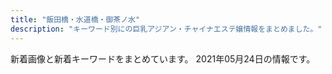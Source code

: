 ```yaml
---
title: "飯田橋・水道橋・御茶ノ水"
description: "キーワード別にの巨乳アジアン・チャイナエステ嬢情報をまとめました。"
---
```


新着画像と新着キーワードをまとめています。
2021年05月24日の情報です。

<DmmAffiliateIns />
<KeywordTable
  shops={
    [
    {
        "station": "\u5c0f\u5ddd\u753a\u99c5B5\u51fa\u53e3",
        "url": "https://izumi-esthe.tokyo/",
        "img_links": [
            "https://izumi-esthe.tokyo/wp-content/themes/este/img/1.jpg",
            "https://izumi-esthe.tokyo/wp-content/uploads/2021/02/1111iyashinoizumi-2.jpg",
            "https://izumi-esthe.tokyo/wp-content/uploads/2021/02/121dfghiyashinoizumi-1.jpg",
            "https://izumi-esthe.tokyo/wp-content/uploads/2021/05/6754iyashinoizumi.jpg",
            "https://izumi-esthe.tokyo/wp-content/uploads/2021/02/897s6aiyashinoizumi-1.jpg",
            "https://izumi-esthe.tokyo/wp-content/uploads/2021/02/15drtyfugihoas-1.jpg",
            "https://izumi-esthe.tokyo/wp-content/themes/este/img/top-img01a.png",
            "https://izumi-esthe.tokyo/wp-content/uploads/2021/02/77iyashinoizumi.jpg",
            "https://izumi-esthe.tokyo/wp-content/themes/este/img/6.jpg",
            "https://izumi-esthe.tokyo/wp-content/themes/este/img/tel_header.png",
            "https://izumi-esthe.tokyo/wp-content/themes/este/img/top-img04.png",
            "https://izumi-esthe.tokyo/wp-content/uploads/2021/02/9876iyashinoizumi.jpg",
            "https://izumi-esthe.tokyo/wp-content/uploads/2021/02/1iyashinoizumi-1.jpg",
            "https://izumi-esthe.tokyo/wp-content/themes/este/img/2.jpg",
            "https://izumi-esthe.tokyo/wp-content/themes/este/img/top-img02f.png",
            "https://izumi-esthe.tokyo/wp-content/uploads/2021/05/34567897867iyashinoizumi.jpg",
            "https://izumi-esthe.tokyo/wp-content/themes/este/img/tel_footer.png",
            "https://izumi-esthe.tokyo/wp-content/uploads/2021/02/3111iyashinoizumi.jpg",
            "https://izumi-esthe.tokyo/wp-content/uploads/2021/02/1iyashinoizumi.jpg",
            "https://izumi-esthe.tokyo/wp-content/uploads/2021/02/1111iyashinoizumi.jpg",
            "https://izumi-esthe.tokyo/wp-content/uploads/2021/02/8765iyashinoizumi.jpg",
            "https://izumi-esthe.tokyo/wp-content/themes/este/img/4.jpg",
            "https://izumi-esthe.tokyo/wp-content/uploads/2021/02/5678iyashinoizumi.jpg",
            "https://izumi-esthe.tokyo/wp-content/uploads/2021/02/3111112iyashinoizumi.jpg",
            "https://izumi-esthe.tokyo/wp-content/uploads/2021/02/8765421iyashinoizumi.jpg",
            "https://izumi-esthe.tokyo/wp-content/themes/este/img/top-img03.png",
            "https://izumi-esthe.tokyo/wp-content/uploads/2021/02/9087saiyashinoizumi.jpg",
            "https://izumi-esthe.tokyo/wp-content/uploads/2021/02/2iyashinoizumi.jpg",
            "https://izumi-esthe.tokyo/wp-content/uploads/2021/02/999iyashinoizumi-1.jpg",
            "https://izumi-esthe.tokyo/wp-content/uploads/2021/02/iyashinoizumi.jpg",
            "https://izumi-esthe.tokyo/wp-content/uploads/2021/02/121iyashinoizumi.jpg",
            "https://izumi-esthe.tokyo/wp-content/themes/este/img/top-img01.png",
            "https://izumi-esthe.tokyo/wp-content/uploads/2021/02/2221iyashinoizumi.jpg",
            "https://izumi-esthe.tokyo/wp-content/themes/este/img/top-img01b.png",
            "https://izumi-esthe.tokyo/wp-content/uploads/2021/02/98767689iyashinoizumi.jpg",
            "https://izumi-esthe.tokyo/wp-content/uploads/2021/03/312121iyashinoizumi.jpg",
            "https://izumi-esthe.tokyo/wp-content/uploads/2021/02/8765iyashinoizumi-1.jpg",
            "https://izumi-esthe.tokyo/wp-content/themes/este/img/3.jpg",
            "https://izumi-esthe.tokyo/wp-content/themes/este/img/call.png",
            "https://izumi-esthe.tokyo/wp-content/uploads/2021/04/WechatIMG866.jpeg",
            "https://izumi-esthe.tokyo/wp-content/uploads/2021/02/211iyashinoizumi.jpg",
            "https://izumi-esthe.tokyo/wp-content/uploads/2021/02/999iyashinoizumi.jpg",
            "https://izumi-esthe.tokyo/wp-content/uploads/2021/02/3serdtfygui.jpg",
            "https://izumi-esthe.tokyo/wp-content/uploads/2021/02/876521iyashinoizumi-1.jpg",
            "https://izumi-esthe.tokyo/wp-content/themes/este/img/5.jpg",
            "https://izumi-esthe.tokyo/wp-content/uploads/2021/05/982716ttiyashinoizumi.jpg"
        ],
        "name": "\u7652\u3057\u306e\u6cc9",
        "keywords": {
            "C": 16,
            "E": 19,
            "D": 34
        }
    },
    {
        "name": "\u697d\u697d",
        "station": "\u725b\u8fbc\u795e\u697d\u5742\u99c5A2\u51fa\u53e3",
        "keywords": {
            "C": 26,
            "D": 13,
            "E": 6
        },
        "img_links": [
            "https://raku-relax.tokyo/wp-content/uploads/2021/01/1211rakura.jpg",
            "https://raku-relax.tokyo/wp-content/uploads/2020/11/oiuarakura.jpg",
            "https://raku-relax.tokyo/wp-content/uploads/2020/01/y45a121.jpg",
            "https://raku-relax.tokyo/wp-content/uploads/2020/10/28917rakura.jpg",
            "https://raku-relax.tokyo/wp-content/themes/este/img/tel_footer.png",
            "https://raku-relax.tokyo/wp-content/uploads/2021/04/8721rakura.jpg",
            "https://raku-relax.tokyo/wp-content/uploads/2018/12/satfuygihoj.jpg",
            "https://raku-relax.tokyo/wp-content/uploads/2020/04/siuaytfsa.jpg",
            "https://raku-relax.tokyo/wp-content/themes/este/img/top-img02.png",
            "https://raku-relax.tokyo/wp-content/themes/este/img/top-img03.png",
            "https://raku-relax.tokyo/wp-content/themes/este/img/3.jpg",
            "https://raku-relax.tokyo/wp-content/themes/este/img/4.jpg",
            "https://raku-relax.tokyo/wp-content/themes/este/img/1.jpg",
            "https://raku-relax.tokyo/wp-content/themes/este/img/tel.png",
            "https://raku-relax.tokyo/wp-content/themes/este/img/top-img01.png",
            "https://raku-relax.tokyo/wp-content/uploads/2020/11/9897621rakura.jpg",
            "https://raku-relax.tokyo/wp-content/uploads/2021/05/8976251rakura.jpg",
            "https://raku-relax.tokyo/wp-content/themes/este/img/tel02.png",
            "https://raku-relax.tokyo/wp-content/uploads/2018/12/4567rakura.jpg",
            "https://raku-relax.tokyo/wp-content/themes/este/img/tel_header.png",
            "https://raku-relax.tokyo/wp-content/uploads/2021/04/98976890rakura.jpg",
            "https://raku-relax.tokyo/wp-content/themes/este/img/top-img05.png",
            "https://raku-relax.tokyo/wp-content/themes/este/img/top-img04.png",
            "https://raku-relax.tokyo/wp-content/uploads/2020/10/ertyurakura.jpg",
            "https://raku-relax.tokyo/wp-content/uploads/2020/04/1234sertdyf.jpg",
            "https://raku-relax.tokyo/wp-content/uploads/2020/01/897sarakura.jpg",
            "https://raku-relax.tokyo/wp-content/themes/este/img/2.jpg",
            "https://raku-relax.tokyo/wp-content/themes/este/img/tel03.png"
        ],
        "url": "https://raku-relax.tokyo/"
    },
    {
        "name": "\u30e9\u30d4\u30b9",
        "url": "http://rapisu.tokyo/",
        "keywords": {
            "C": 7
        },
        "img_links": [
            "http://rapisu.tokyo/images/g0.jpg",
            "http://rapisu.tokyo/images/mobile.png",
            "http://rapisu.tokyo/images/tiao.png",
            "http://rapisu.tokyo/images/mika.jpg",
            "http://rapisu.tokyo/images/r3.jpg",
            "http://rapisu.tokyo/images/end.png",
            "http://rapisu.tokyo/images/top.png",
            "http://rapisu.tokyo/images/flash1.jpg",
            "http://rapisu.tokyo/images/flash.jpg",
            "http://rapisu.tokyo/images/r2.jpg",
            "http://rapisu.tokyo/images/meihui.jpg",
            "http://rapisu.tokyo/images/zi_staff.png",
            "http://rapisu.tokyo/images/r1.jpg"
        ],
        "station": "\u795e\u4fdd\u753a\u99c5A7\u51fa\u53e3"
    },
    {
        "station": "\u5c0f\u5ddd\u753a\u99c5B4",
        "url": "http://aromalucky.xyz/",
        "name": "\u30a2\u30ed\u30de\u30e9\u30c3\u30ad\u30fc",
        "img_links": [
            "https://i1.wp.com/aromalucky.xyz/wp-content/uploads/2019/10/20.jpg",
            "https://i2.wp.com/aromalucky.xyz/wp-content/uploads/2017/12/03-1.jpg",
            "http://aromalucky.xyz/wp-content/uploads/2019/05/01_02.png",
            "https://i1.wp.com/aromalucky.xyz/wp-content/uploads/2019/05/16.jpg",
            "https://i2.wp.com/aromalucky.xyz/wp-content/uploads/2019/05/03.png",
            "https://i2.wp.com/aromalucky.xyz/wp-content/uploads/2019/04/14.jpg",
            "https://i0.wp.com/aromalucky.xyz/wp-content/uploads/2017/12/05-1.jpg",
            "https://i1.wp.com/aromalucky.xyz/wp-content/uploads/2017/12/04-1.jpg",
            "https://i2.wp.com/aromalucky.xyz/wp-content/uploads/2017/12/08.jpg",
            "https://i2.wp.com/aromalucky.xyz/wp-content/uploads/2017/12/02.jpg",
            "https://i0.wp.com/aromalucky.xyz/wp-content/uploads/2019/05/15.jpg",
            "https://i2.wp.com/aromalucky.xyz/wp-content/uploads/2019/04/12.jpg",
            "https://i2.wp.com/aromalucky.xyz/wp-content/uploads/2020/09/21.jpg",
            "https://i0.wp.com/aromalucky.xyz/wp-content/uploads/2019/05/02.png",
            "https://i0.wp.com/aromalucky.xyz/wp-content/uploads/2019/04/13.jpg"
        ],
        "keywords": {}
    },
    {
        "img_links": [
            "http://jinbocho.xyz/images/g10.jpg",
            "http://jinbocho.xyz/images/g9.jpg",
            "http://jinbocho.xyz/images/s_staff.png",
            "http://jinbocho.xyz/images/gr.jpg",
            "http://jinbocho.xyz/images/zi.png",
            "http://jinbocho.xyz/images/r1.jpg",
            "http://jinbocho.xyz/images/new-tit.png",
            "http://jinbocho.xyz/images/mika.jpg",
            "http://jinbocho.xyz/images/mobile.png",
            "http://jinbocho.xyz/images/g0.jpg",
            "http://jinbocho.xyz/images/mi.jpg",
            "http://jinbocho.xyz/images/r2.jpg",
            "http://jinbocho.xyz/images/miki.jpg",
            "http://jinbocho.xyz/images/a2.jpg",
            "http://jinbocho.xyz/images/r5.jpg",
            "http://jinbocho.xyz/images/new-tit3.png",
            "http://jinbocho.xyz/images/yuki.jpg",
            "http://jinbocho.xyz/images/haru.jpg",
            "http://jinbocho.xyz/images/g1.jpg",
            "http://jinbocho.xyz/images/g7.jpg",
            "http://jinbocho.xyz/images/gb01.png",
            "http://jinbocho.xyz/images/r3.jpg",
            "http://jinbocho.xyz/images/face.png",
            "http://jinbocho.xyz/images/yuk.jpg",
            "http://jinbocho.xyz/images/g8.jpg",
            "http://jinbocho.xyz/images/top2.jpg",
            "http://jinbocho.xyz/images/g2.jpg",
            "http://jinbocho.xyz/images/a1.jpg",
            "http://jinbocho.xyz/images/a3.jpg",
            "http://jinbocho.xyz/images/left3.png",
            "http://jinbocho.xyz/images/r6.jpg",
            "http://jinbocho.xyz/images/a5.jpg",
            "http://jinbocho.xyz/images/top1.jpg",
            "http://jinbocho.xyz/images/a4.jpg",
            "http://jinbocho.xyz/images/r4.jpg"
        ],
        "station": "\u795e\u4fdd\u753a\u99c5A5\u51fa\u53e3",
        "url": "http://jinbocho.xyz/",
        "keywords": {},
        "name": "\u306f\u306a\u3073"
    },
    {
        "station": "JR\u6c34\u9053\u6a4b\u99c5\u897f\u53e3",
        "img_links": [
            "http://yu.xyz.mn/images/ac6.jpg",
            "http://yu.xyz.mn/photos/sites/91/2020/02/2020022305370017.jpg",
            "http://yu.xyz.mn/photos/sites/91/2019/12/2019122702252767.jpg",
            "http://yu.xyz.mn/images/room1.jpg",
            "http://yu.xyz.mn/images/s_staff.jpg",
            "http://yu.xyz.mn/images/room4.jpg",
            "http://yu.xyz.mn/images/s_shedule.jpg",
            "http://yu.xyz.mn/images/ac1.jpg",
            "http://yu.xyz.mn/images/ac3.jpg",
            "http://yu.xyz.mn/images/room3.jpg",
            "http://yu.xyz.mn/photos/sites/91/2020/04/2020040807282190.jpg",
            "http://yu.xyz.mn/photos/sites/91/2021/01/2021012205451889.jpg",
            "http://yu.xyz.mn/images/s_news.jpg",
            "http://yu.xyz.mn/images/ac4.jpg",
            "http://yu.xyz.mn/images/mobile.jpg",
            "http://yu.xyz.mn/images/ac5.jpg",
            "http://yu.xyz.mn/photos/sites/91/2019/12/2019122901424384.jpg",
            "http://yu.xyz.mn/images/room2.jpg",
            "http://yu.xyz.mn/images/top.jpg",
            "http://yu.xyz.mn/photos/sites/91/2019/12/2019122702252691.jpg",
            "http://yu.xyz.mn/images/ac2.jpg"
        ],
        "name": "\u60a0 \u3086\u3046",
        "keywords": {
            "D": 35,
            "86": 7,
            "84": 7,
            "87": 7,
            "C": 20,
            "85": 21
        },
        "url": "http://yu.xyz.mn/"
    },
    {
        "url": "http://www.pilink.xyz/",
        "name": "\u30c1\u30e5\u30fc\u30ea\u30c3\u30d7",
        "keywords": {},
        "img_links": [
            "http://www.pilink.xyz/style/concept.jpg",
            "http://www.pilink.xyz/style/staff_t.jpg",
            "http://www.pilink.xyz/style/ta.jpg",
            "http://www.pilink.xyz/style/line.png",
            "http://www.pilink.xyz/uploads/181018/sys2.jpg",
            "http://www.pilink.xyz/uploads/181018/rec2.png",
            "http://www.pilink.xyz/style/head1.jpg",
            "http://www.pilink.xyz/uploads/210420/1-210420150221a8.jpg",
            "http://www.pilink.xyz/uploads/210420/1-21042015013J02.jpg",
            "http://www.pilink.xyz/style/news.jpg",
            "http://www.pilink.xyz/style/sm.jpg",
            "http://www.pilink.xyz/style/mobile.jpg",
            "http://www.pilink.xyz/uploads/210420/1-210420151411422.png"
        ],
        "station": "JR\u6c34\u9053\u6a4b\u99c5\u6771\u53e3"
    },
    {
        "station": "JR\u6c34\u9053\u6a4b\u99c5\u897f\u53e3",
        "name": "Lime",
        "keywords": {
            "C": 17
        },
        "img_links": [
            "http://sln-relax.com/pic/topimg2.jpg",
            "http://sln-relax.com/scdl/staff/10081.jpg",
            "http://sln-relax.com/scdl/staff/10031.jpg",
            "http://sln-relax.com/i/files/homeimg.jpg",
            "http://sln-relax.com/img/ttl_tnew.jpg",
            "http://sln-relax.com/img/ttl_rec.jpg",
            "http://sln-relax.com/scdl/staff/10061.jpg",
            "http://sln-relax.com/pic/topimg3.jpg",
            "http://sln-relax.com/scdl/staff/10021.jpg",
            "http://sln-relax.com/pic/head.png",
            "http://sln-relax.com/pic/topimg1.jpg",
            "http://sln-relax.com/i/files/girl02.jpg",
            "http://sln-relax.com/scdl/staff/10051.jpg",
            "http://sln-relax.com/scdl/staff/10011.jpg",
            "http://sln-relax.com/scdl/staff/10071.jpg",
            "http://sln-relax.com/scdl/staff/10041.jpg",
            "http://sln-relax.com/img/ttl_concept.jpg",
            "http://sln-relax.com/i/files/girl01.jpg",
            "http://sln-relax.com/img/ttl_mobile.jpg",
            "http://sln-relax.com/img/ttl_staff.png",
            "http://sln-relax.com/img/att.jpg"
        ],
        "url": "http://sln-relax.com/"
    },
    {
        "img_links": [
            "http://venus.tyo.cm/photos/sites/40/2020/08/2020083109075784.jpeg",
            "http://venus.tyo.cm/photos/sites/40/2021/05/202105220805459.jpeg",
            "http://venus.tyo.cm/photos/sites/40/2021/05/2021052208041450.jpeg",
            "http://venus.tyo.cm/photos/sites/40/2021/05/2021052208051451.jpeg",
            "http://venus.tyo.cm/photos/sites/40/2021/05/2021052208382514.jpeg",
            "http://venus.tyo.cm/images/pagetop.png",
            "http://venus.tyo.cm/photos/sites/40/2021/05/2021052208353844.jpeg",
            "http://venus.tyo.cm/photos/sites/40/2021/05/2021052208043246.jpeg",
            "http://venus.tyo.cm/images/room6.jpg",
            "http://venus.tyo.cm/photos/sites/40/2020/08/2020083109075912.jpeg",
            "http://venus.tyo.cm/photos/sites/40/2020/08/2020083109075848.jpeg",
            "http://venus.tyo.cm/images/room1.jpg",
            "http://venus.tyo.cm/images/room4.jpg",
            "http://venus.tyo.cm/photos/sites/40/2021/05/2021052208053057.jpeg",
            "http://venus.tyo.cm/images/top.png",
            "http://venus.tyo.cm/images/room2.jpg",
            "http://venus.tyo.cm/images/room5.jpg",
            "http://venus.tyo.cm/images/room3.jpg",
            "http://venus.tyo.cm/images/mainimg.jpg",
            "http://venus.tyo.cm/images/spmainimg.jpg",
            "http://venus.tyo.cm/photos/sites/40/2020/08/2020083109075883.jpeg"
        ],
        "keywords": {
            "F": 6,
            "89": 6,
            "88": 4,
            "84": 2,
            "D": 16,
            "83": 6,
            "E": 2,
            "85": 6
        },
        "station": "JR\u6c34\u9053\u6a4b\u99c5\u6771\u53e3",
        "url": "http://venus.tyo.cm/",
        "name": "\u30d3\u30fc\u30ca\u30b9"
    }
]
}
/>
<DmmAffiliateScript />
